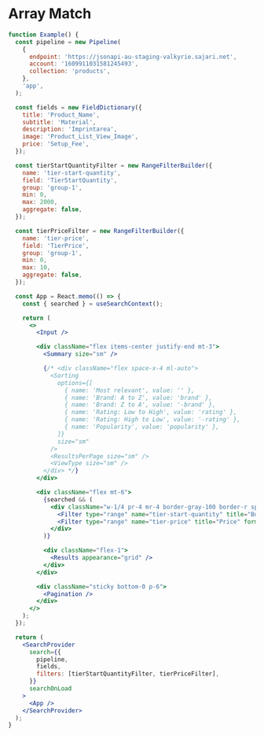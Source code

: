 
<SEO title="Search UI" description="Easy to use search components to quickly build a beautiful search interface." />

# Array Match

```jsx
function Example() {
  const pipeline = new Pipeline(
    {
      endpoint: 'https://jsonapi-au-staging-valkyrie.sajari.net',
      account: '1609911031581245493',
      collection: 'products',
    },
    'app',
  );

  const fields = new FieldDictionary({
    title: 'Product_Name',
    subtitle: 'Material',
    description: 'Imprintarea',
    image: 'Product_List_View_Image',
    price: 'Setup_Fee',
  });

  const tierStartQuantityFilter = new RangeFilterBuilder({
    name: 'tier-start-quantity',
    field: 'TierStartQuantity',
    group: 'group-1',
    min: 0,
    max: 2000,
    aggregate: false,
  });

  const tierPriceFilter = new RangeFilterBuilder({
    name: 'tier-price',
    field: 'TierPrice',
    group: 'group-1',
    min: 0,
    max: 10,
    aggregate: false,
  });

  const App = React.memo(() => {
    const { searched } = useSearchContext();

    return (
      <>
        <Input />

        <div className="flex items-center justify-end mt-3">
          <Summary size="sm" />

          {/* <div className="flex space-x-4 ml-auto">
            <Sorting
              options={[
                { name: 'Most relevant', value: '' },
                { name: 'Brand: A to Z', value: 'brand' },
                { name: 'Brand: Z to A', value: '-brand' },
                { name: 'Rating: Low to High', value: 'rating' },
                { name: 'Rating: High to Low', value: '-rating' },
                { name: 'Popularity', value: 'popularity' },
              ]}
              size="sm"
            />
            <ResultsPerPage size="sm" />
            <ViewType size="sm" />
          </div> */}
        </div>

        <div className="flex mt-6">
          {searched && (
            <div className="w-1/4 pr-4 mr-4 border-gray-100 border-r space-y-6">
              <Filter type="range" name="tier-start-quantity" title="Budget" />
              <Filter type="range" name="tier-price" title="Price" format="price" />
            </div>
          )}

          <div className="flex-1">
            <Results appearance="grid" />
          </div>
        </div>

        <div className="sticky bottom-0 p-6">
          <Pagination />
        </div>
      </>
    );
  });

  return (
    <SearchProvider
      search={{
        pipeline,
        fields,
        filters: [tierStartQuantityFilter, tierPriceFilter],
      }}
      searchOnLoad
    >
      <App />
    </SearchProvider>
  );
}
```
